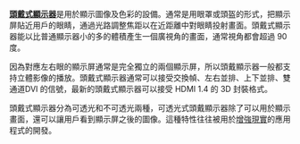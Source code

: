 '''[[頭戴式顯示器|頭戴式顯示器]]'''是用於顯示圖像及色彩的設備。通常是用眼罩或頭盔的形式，把顯示屏貼近用戶的眼睛，通過光路調整焦距以在近距離中對眼睛投射畫面。頭戴式顯示器能以比普通顯示器小的多的體積產生一個廣視角的畫面，通常視角都會超過 90度。

因為對應左右眼的顯示屏通常是完全獨立的兩個顯示屏，所以頭戴顯示器一般都支持立體影像的播放。頭戴式顯示器通常可以接受交換幀、左右並排、上下並排、雙通道DVI 的信號，最新的頭戴式顯示器可以接受 HDMI 1.4 的 3D 封裝格式。

頭戴式顯示器分為可透光和不可透光兩種，可透光式頭戴顯示器除了可以用於顯示畫面，還可以讓用戶看到顯示屏之後的圖像。這種特性往往被用於[[增強現實|增強現實]]的應用程式的開發。